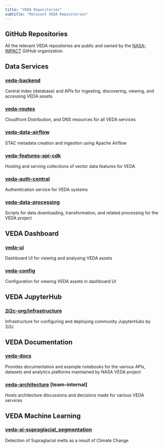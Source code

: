 ```yaml
---
title: "VEDA Repositories"
subtitle: "Relevant VEDA Repositories"
---
```


## GitHub Repositories {#repositories}
All the relevant VEDA repositories are public and owned by the [NASA-IMPACT](https://github.com/orgs/NASA-IMPACT/) GitHub organization.

## Data Services
### [veda-backend](https://github.com/NASA-IMPACT/veda-backend)
Central index (database) and APIs for ingesting, discovering, viewing, and accessing VEDA assets

### [veda-routes](https://github.com/NASA-IMPACT/veda-routes)
Cloudfront Distribution, and DNS resources for all VEDA services

### [veda-data-airflow](https://github.com/NASA-IMPACT/veda-data-airflow)
STAC metadata creation and ingestion using Apache Airflow

### [veda-features-api-cdk](https://github.com/NASA-IMPACT/veda-features-api-cdk)
Hosting and serving collections of vector data features for VEDA

### [veda-auth-central](https://github.com/NASA-IMPACT/veda-auth-central)
Authentication service for VEDA systems

### [veda-data-processing](https://github.com/NASA-IMPACT/veda-data-processing)
Scripts for data downloading, transformation, and related processing for the VEDA project

## VEDA Dashboard
### [veda-ui](https://github.com/NASA-IMPACT/veda-ui)
Dashboard UI for viewing and analysing VEDA assets

### [veda-config](https://github.com/NASA-IMPACT/veda-config)
Configuration for viewing VEDA assets in dashboard UI

## VEDA JupyterHub
### [2i2c-org/infrastructure](2i2c-org/infrastructure)
Infrastructure for configuring and deploying community JupyterHubs by 2i2c

## VEDA Documentation
### [veda-docs](https://github.com/NASA-IMPACT/veda-docs)
Provides documentation and example notebooks for the various APIs, datasets and analytics platforms maintained by NASA VEDA project

### [veda-architecture](https://github.com/NASA-IMPACT/veda-architecture) [team-internal]
Hosts architecture discussions and decisions made for various VEDA services

## VEDA Machine Learning
### [veda-ai-supraglacial_segmentation](https://github.com/NASA-IMPACT/veda-ai-supraglacial_segmentation)
Detection of Supraglacial melts as a result of Climate Change